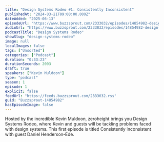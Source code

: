 ```yaml
---
title: "Design Systems Rodeo #1: Consistently Inconsistent"
publishedAt: "2024-03-21T09:00:00.000Z"
dateAdded: "2025-06-13"
episodeUrl: "https://www.buzzsprout.com/2333032/episodes/14854982-design-systems-rodeo-1-consistently-inconsistent.mp3"
audioUrl: "https://www.buzzsprout.com/2333032/episodes/14854982-design-systems-rodeo-1-consistently-inconsistent.mp3"
podcastTitle: "Design Systems Rodeo"
showSlug: "design-systems-rodeo"
image: null
localImages: false
tags: ["Unsorted"]
categories: ["Podcast"]
duration: "0:33:23"
durationSeconds: 2003
draft: true
speakers: ["Kevin Muldoon"]
type: "podcast"
season: 1
episode: 1
explicit: false
feedUrl: "https://feeds.buzzsprout.com/2333032.rss"
guid: "Buzzsprout-14854982"
hasEpisodeImage: false
---
```

Hosted by the incredible Kevin Muldoon, zeroheight brings you Design Systems Rodeo, where Kevin and guests will be tackling problems faced with design systems. This first episode is titled Consistently Inconsistent with guest Daniel Henderson-Ede.
